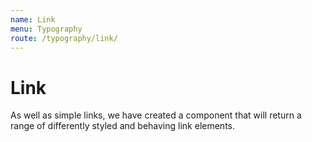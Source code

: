```yaml
---
name: Link
menu: Typography
route: /typography/link/
---
```



# Link

As well as simple links, we have created a component that will return a range of
differently styled and behaving link elements.
